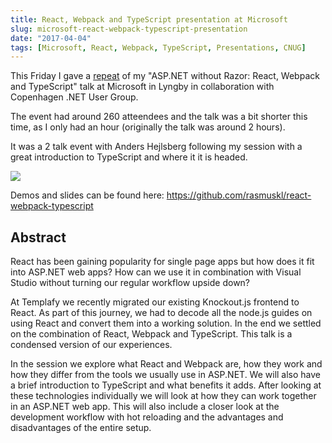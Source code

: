 ```yaml
---
title: React, Webpack and TypeScript presentation at Microsoft
slug: microsoft-react-webpack-typescript-presentation
date: "2017-04-04"
tags: [Microsoft, React, Webpack, TypeScript, Presentations, CNUG]
---
```

This Friday I gave a [repeat](https://www.meetup.com/Copenhagen-Net-User-Group/events/238615694/) of my "ASP.NET without Razor: React, Webpack and TypeScript" talk at Microsoft in Lyngby in collaboration with Copenhagen .NET User Group.

The event had around 260 atteendees and the talk was a bit shorter this time, as I only had an hour (originally the talk was around 2 hours).

It was a 2 talk event with Anders Hejlsberg following my session with a great introduction to TypeScript and where it it is headed.

<img src="/presentation-at-microsoft.jpg" />

Demos and slides can be found here: https://github.com/rasmuskl/react-webpack-typescript

## Abstract

React has been gaining popularity for single page apps but how does it fit into ASP.NET web apps? How can we use it in combination with Visual Studio without turning our regular workflow upside down?

At Templafy we recently migrated our existing Knockout.js frontend to React. As part of this journey, we had to decode all the node.js guides on using React and convert them into a working solution. In the end we settled on the combination of React, Webpack and TypeScript. This talk is a condensed version of our experiences.

In the session we explore what React and Webpack are, how they work and how they differ from the tools we usually use in ASP.NET. We will also have a brief introduction to TypeScript and what benefits it adds. After looking at these technologies individually we will look at how they can work together in an ASP.NET web app. This will also include a closer look at the development workflow with hot reloading and the advantages and disadvantages of the entire setup.
